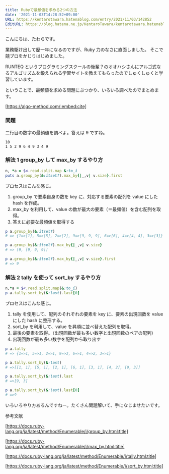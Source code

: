 ```yaml
---
title: Rubyで最頻値を求める2つの方法
date: '2021-11-03T14:28:52+09:00'
URL: https://kentarotawara.hatenablog.com/entry/2021/11/03/142852
EditURL: https://blog.hatena.ne.jp/KentaroTawara/kentarotawara.hatenablog.com/atom/entry/13574176438029125495
---
```


こんにちは、たわらです。

業務駆け出して歴一年になるのですが、Ruby 力のなさに直面しました。
そこで競プロをかじりはじめました。

RUNTEQ というプログラミングスクールの後輩？のオオハシさんにアルゴ式なるアルゴリズムを鍛えられる学習サイトを教えてもらったのでしゅくしゅくと学習しています。

ということで、最頻値を求める問題にぶつかり、いろいろ調べたのでまとめます。

[https://algo-method.com/:embed:cite]

### 問題

二行目の数字の最頻値を調べよ。答えは 9 ですね。

```
10
1 5 2 9 6 4 9 3 4 9
```

### 解法 1 group_by して max_by するやり方

```ruby
n, *a = $<.read.split.map &:to_i
puts a.group_by(&:itself).max_by{|_,v| v.size}.first
```

プロセスはこんな感じ。

1.  group_by で要素自身の数を key に、対応する要素の配列を value にした hash を作成。
2.  max_by を利用して、value の数が最大の要素（＝最頻値）を含む配列を取得。
3.  答えに必要な最頻値を取得する

```ruby
p a.group_by(&:itself)
# => {1=>[1], 5=>[5], 2=>[2], 9=>[9, 9, 9], 6=>[6], 4=>[4, 4], 3=>[3]}

p a.group_by(&:itself).max_by{|_,v| v.size}
# => [9, [9, 9, 9]]

p a.group_by(&:itself).max_by{|_,v| v.size}.first
# => 9

```

### 解法 2 tally を使って sort_by するやり方

```ruby
n,*a = $<.read.split.map(&:to_i)
p a.tally.sort_by(&:last).last[0]
```

プロセスはこんな感じ。

1. tally を使用して、配列のそれぞれの要素を key に、要素の出現回数を value にした hash に整形する。
2. sort_by を利用して、value を昇順に並べ替えた配列を取得。
3. 最後の要素を取得。（出現回数が最も多い数字と出現回数のペアの配列）
4. 出現回数が最も多い数字を配列から取り出す

```ruby
p a.tally
# => {1=>1, 5=>1, 2=>1, 9=>3, 6=>1, 4=>2, 3=>1}

p a.tally.sort_by(&:last)
# =>[[1, 1], [5, 1], [2, 1], [6, 1], [3, 1], [4, 2], [9, 3]]

p a.tally.sort_by(&:last).last
# =>[9, 3]

p a.tally.sort_by(&:last).last[0]
# =>9
```

いろいろやり方あるんですねー。たくさん問題解いて、手になじませたいです。

参考文献

[https://docs.ruby-lang.org/ja/latest/method/Enumerable/i/group_by.html:title]

[https://docs.ruby-lang.org/ja/latest/method/Enumerable/i/max_by.html:title]

[https://docs.ruby-lang.org/ja/latest/method/Enumerable/i/tally.html:title]

[https://docs.ruby-lang.org/ja/latest/method/Enumerable/i/sort_by.html:title]
